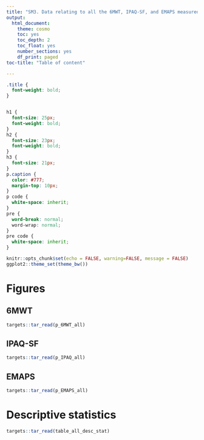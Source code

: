 ```yaml
---
title: "SM3. Data relating to all the 6MWT, IPAQ-SF, and EMAPS measured during the study"
output: 
  html_document:
    theme: cosmo
    toc: yes
    toc_depth: 2
    toc_float: yes
    number_sections: yes
    df_print: paged
toc-title: "Table of content"

---
```

```css
.title {
  font-weight: bold;
}


h1 {
  font-size: 25px;
  font-weight: bold;
}
h2 {
  font-size: 23px;
  font-weight: bold;
}
h3 {
  font-size: 21px;
}
p.caption {
  color: #777;
  margin-top: 10px;
}
p code {
  white-space: inherit;
}
pre {
  word-break: normal;
  word-wrap: normal;
}
pre code {
  white-space: inherit;
}
```

```r
knitr::opts_chunk$set(echo = FALSE, warning=FALSE, message = FALSE)
ggplot2::theme_set(theme_bw())
```

# Figures
## 6MWT
```r
targets::tar_read(p_6MWT_all)
```

\newpage

## IPAQ-SF
```r
targets::tar_read(p_IPAQ_all)
```

\newpage

## EMAPS
```r
targets::tar_read(p_EMAPS_all)
```

\newpage

# Descriptive statistics
```r
targets::tar_read(table_all_desc_stat)
```


